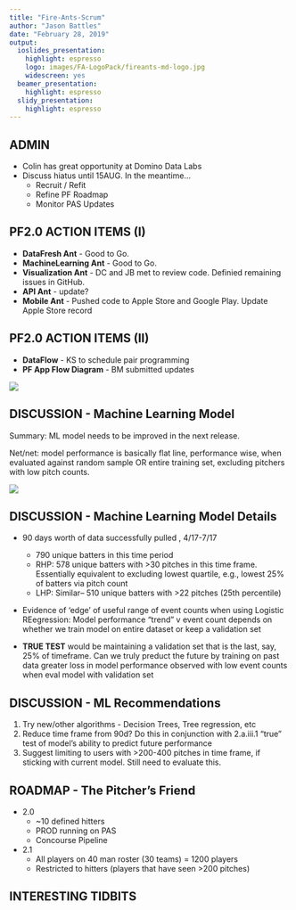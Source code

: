 ```yaml
---
title: "Fire-Ants-Scrum"
author: "Jason Battles"
date: "February 28, 2019"
output:
  ioslides_presentation:
    highlight: espresso
    logo: images/FA-LogoPack/fireants-md-logo.jpg
    widescreen: yes
  beamer_presentation:
    highlight: espresso
  slidy_presentation:
    highlight: espresso
---
```

## ADMIN

* Colin has great opportunity at Domino Data Labs
* Discuss hiatus until 15AUG.  In the meantime...
    - Recruit / Refit
    - Refine PF Roadmap
    - Monitor PAS Updates

## PF2.0 ACTION ITEMS (I)

* **DataFresh Ant** - Good to Go.
* **MachineLearning Ant** - Good to Go.
* **Visualization Ant** - DC and JB met to review code.  Definied remaining issues in GitHub.
* **API Ant** - update?
* **Mobile Ant** - Pushed code to Apple Store and Google Play.  Update Apple Store record

## PF2.0 ACTION ITEMS (II)

* **DataFlow** - KS to schedule pair programming 
* **PF App Flow Diagram** - BM submitted updates
    
![](images/pf-appflow5.png)

## DISCUSSION - Machine Learning Model

Summary: ML model needs to be improved in the next release.


Net/net: model performance is basically flat line, performance wise, when evaluated against random sample OR entire training set, excluding pitchers with low pitch counts.

![](images/ModelAccuracy-201901.png)

## DISCUSSION - Machine Learning Model Details


* 90 days worth of data successfully pulled , 4/17-7/17
    - 790 unique batters in this time period
    - RHP: 578 unique batters with >30 pitches in this time frame. Essentially equivalent to excluding lowest quartile, e.g., lowest 25% of batters via pitch count
    - LHP: Similar– 510 unique batters with >22 pitches (25th percentile)
* Evidence of 'edge' of useful range of event counts when using Logistic REegression: Model performance "trend" v event count depends on whether we train model on entire dataset or keep a validation set


* **TRUE TEST** would be maintaining a validation set that is the last, say, 25% of timeframe. Can we truly preduct the future by training on past data greater loss in model performance observed with low event counts when eval model with validation set


## DISCUSSION - ML Recommendations

1. Try new/other algorithms - Decision Trees, Tree regression, etc 
2. Reduce time frame from 90d? Do this in conjunction with 2.a.iii.1 "true" test of model's ability to predict future performance
3. Suggest limiting to users with >200-400 pitches in time frame, if sticking with current model. Still need to evaluate this. 

## ROADMAP - The Pitcher's Friend

* 2.0
    - ~10 defined hitters
    - PROD running on PAS
    - Concourse Pipeline
* 2.1
    - All players on 40 man roster (30 teams) = 1200 players
    - Restricted to hitters (players that have seen >200 pitches)
    
    
## INTERESTING TIDBITS 
 
    

                  

                                
